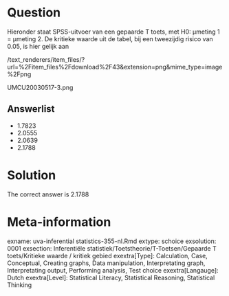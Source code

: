 Question
========

Hieronder staat SPSS-uitvoer van een gepaarde T toets, met H0: µmeting 1 = µmeting 2. De kritieke waarde uit de tabel, bij een tweezijdig risico van 0.05, is hier gelijk aan 

 /text_renderers/item_files/?url=%2Fitem_files%2Fdownload%2F43&extension=png&mime_type=image%2Fpng 

 UMCU20030517-3.png 

Answerlist
----------
* 1.7823
* 2.0555
* 2.0639
* 2.1788

Solution
========

The correct answer is  2.1788 

Meta-information
================
exname: uva-inferential statistics-355-nl.Rmd 
extype: schoice 
exsolution: 0001 
exsection: Inferentiële statistiek/Toetstheorie/T-Toetsen/Gepaarde T toets/Kritieke waarde / kritiek gebied
exextra[Type]: Calculation, Case, Conceptual, Creating graphs, Data manipulation, Interpretating graph, Interpretating output, Performing analysis, Test choice 
exextra[Langauge]: Dutch 
exextra[Level]: Statistical Literacy, Statistical Reasoning, Statistical Thinking 
